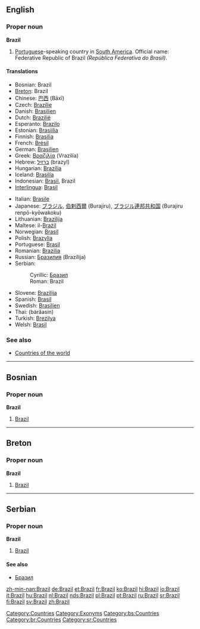 ==English==
{{wikipedia}}

===Proper noun===
'''Brazil'''

# [[Portuguese]]-speaking country in [[South America]]. Official name: Federative Republic of Brazil ''(República Federativa do Brasil)''.

====Translations====
{{trans-top}}
*Bosnian: Brazil {{m}}
*[[Breton]]: Brazil
*Chinese: [[巴西]] (Bāxī)
*Czech: [[Brazílie]]
*Danish: [[Brasilien]]
*Dutch: [[Brazilië]]
*Esperanto: [[Brazilo]]
*Estonian: [[Brasiilia]]
*Finnish: [[Brasilia]]
*French: [[Brésil]] {{m}}
*German: [[Brasilien]] {{n}}
*Greek: [[Βραζιλία]] (Vrazilía) {{f}}
*Hebrew: [[ברזיל]] (brazyl)
*Hungarian: [[Brazília]]
*Iceland: [[Brasilía]] {{f}}
*Indonesian: [[Brasil]], Brazil
*[[Interlingua]]: [[Brasil]]
{{trans-mid}}
*Italian: [[Brasile]] {{m}}
*Japanese: [[ブラジル]], [[伯剌西爾]] (Burajiru), [[ブラジル]][[連邦]][[共和国]] (Burajiru renpō-kyōwakoku)
*Lithuanian: [[Brazilija]]  {{f}}
*Maltese: il-[[Brażil]]
*Norwegian: [[Brasil]]
*Polish: [[Brazylia]] {{f}}
*Portuguese: [[Brasil]] {{m}}
*Romanian: [[Brazilia]] {{f}}
*Russian: [[Бразилия]] (Brazílija) {{f}}
*Serbian:
*:Cyrillic: [[Бразил]] {{m}}
*:Roman: Brazil {{m}}
*Slovene: [[Brazilija]] {{f}}
*Spanish: [[Brasil]] {{m}}
*Swedish: [[Brasilien]]
*Thai: {{THchar|[[บราซิล]]}} (bàrăasin)
*Turkish: [[Brezilya]]
*Welsh: [[Brasil]]
{{trans-bottom}}

===See also===
*[[Countries of the world]]

[[Category:Countries]]
[[Category:Exonyms]]

----

==Bosnian==

===Proper noun===
'''Brazil''' {{m}}

# [[Brazil]]

[[Category:bs:Countries]]

----

==Breton==

===Proper noun===
'''Brazil'''

# [[Brazil]]

[[Category:br:Countries]]

----

==Serbian==

===Proper noun===
'''Brazil''' {{m}}

# [[Brazil]]

====See also====
*[[Бразил]]

[[Category:sr:Countries]]

[[zh-min-nan:Brazil]]
[[de:Brazil]]
[[et:Brazil]]
[[fr:Brazil]]
[[ko:Brazil]]
[[hi:Brazil]]
[[io:Brazil]]
[[it:Brazil]]
[[hu:Brazil]]
[[nl:Brazil]]
[[nds:Brazil]]
[[pl:Brazil]]
[[pt:Brazil]]
[[ru:Brazil]]
[[sr:Brazil]]
[[fi:Brazil]]
[[sv:Brazil]]
[[zh:Brazil]]